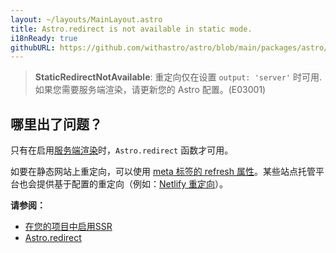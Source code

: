 ```yaml
---
layout: ~/layouts/MainLayout.astro
title: Astro.redirect is not available in static mode.
i18nReady: true
githubURL: https://github.com/withastro/astro/blob/main/packages/astro/src/core/errors/errors-data.ts
---
```


> **StaticRedirectNotAvailable**: 重定向仅在设置 `output: 'server'` 时可用. 如果您需要服务端渲染，请更新您的 Astro 配置。(E03001)

## 哪里出了问题？
只有在启用[服务端渲染](/zh-cn/guides/server-side-rendering/)时，`Astro.redirect` 函数才可用。

如要在静态网站上重定向，可以使用 [meta 标签的 refresh 属性](https://developer.mozilla.org/en-US/docs/Web/HTML/Element/meta)。某些站点托管平台也会提供基于配置的重定向（例如：[Netlify 重定向](https://docs.netlify.com/routing/redirects/)）。

**请参阅：**
-  [在您的项目中启用SSR](/zh-cn/guides/server-side-rendering/#启用-ssr)
-  [Astro.redirect](/zh-cn/guides/server-side-rendering/#astroredirect)


